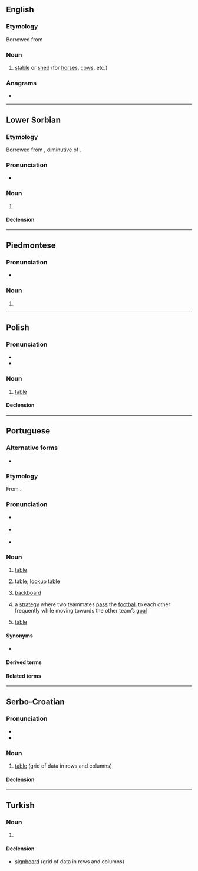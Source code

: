 ==English==

===Etymology===
Borrowed from {{bor|en|hi|तबेला}}

===Noun===
{{en-noun}}

# {{lb|en|India}} [[stable]] or [[shed]] (for [[horse]]s, [[cow]]s, etc.)

===Anagrams===
* {{anagrams|en|a=aabelt|Labate|ablate|tablea}}

----

==Lower Sorbian==

===Etymology===
Borrowed from {{bor|dsb|la|tabella}}, diminutive of {{m|la|tabula}}.

===Pronunciation===
* {{IPA|dsb|/taˈbɛla/}}

===Noun===
{{dsb-noun|f}}

# {{l|en|table||grid of data in rows and columns}}

====Declension====
{{dsb-decl-noun-5|tabe|l}}

----

==Piedmontese==

===Pronunciation===
* {{IPA|pms|/taˈbela/}}

===Noun===
{{head|pms|noun|g=f|plural|tabele}}

# {{rfdef|pms}}

----

==Polish==

===Pronunciation===
* {{pl-IPA}}
* {{audio|pl|Pl-tabela.ogg|Audio}}

===Noun===
{{pl-noun|f}}

# [[table]] {{gloss|grid of data in rows and columns}}

====Declension====
{{pl-decl-noun
|tabela|tabele
|tabeli|tabel
|tabeli|tabelom
|tabelę|tabele
|tabelą|tabelami
|tabeli|tabelach
|tabelo|tabele
}}

----

==Portuguese==
{{wikipedia|lang=pt}}

===Alternative forms===
* {{l|pt|tabella}} {{qualifier|obsolete}}

===Etymology===
From {{der|pt|la|tabella||tablet}}.

===Pronunciation===
* {{a|PT}} {{IPA|pt|/tɐ.ˈβɛ.lɐ/}}
* {{a|Brazil}} {{IPA|pt|/ta.ˈbɛ.lɐ/}}
* {{hyph|pt|ta|be|la}}

===Noun===
{{pt-noun|f|s}}

# [[table]] {{gloss|grid of data in rows and columns}}
# {{lb|pt|databases}} [[table]]; [[lookup table]]
# {{lb|pt|basketball}} [[backboard]] {{gloss|flat vertical surface to which the basket is attached}}
# {{lb|pt|football}} a [[strategy]] where two teammates [[pass]] the [[football]] to each other frequently while moving towards the other team’s [[goal]]
# {{lb|pt|sports}} [[table]] {{gloss|a classification of teams or individuals based on their success}}

====Synonyms====
* {{sense|grid of data}} {{l|pt|planilha}}

====Derived terms====
{{der3|pt
|tabela periódica
|tabela Price
|tabela verdade
|tabelinha
}}

====Related terms====
{{rel3|pt
|tabelado
|tabelamento
|tabelar
|tabelário
}}

----

==Serbo-Croatian==

===Pronunciation===
* {{IPA|sh|/taběla/}}
* {{hyph|sh|ta|be|la}}

===Noun===
{{sh-noun|g=f|head=tabèla}}

# [[table]] (grid of data in rows and columns)

====Declension====
{{sh-decl-noun
|tabèla|tabele
|tabele|tabélā
|tabeli|tabelama
|tabelu|tabele
|tabelo|tabele
|tabeli|tabelama
|tabelom|tabelama
}}

----

==Turkish==
{{wikipedia|lang=tr}}

===Noun===
{{tr-noun|yı|lar}}

# {{rfdef|tr}}

====Declension====
{{tr-infl-noun-v|a}}

* [[signboard]] (grid of data in rows and columns)